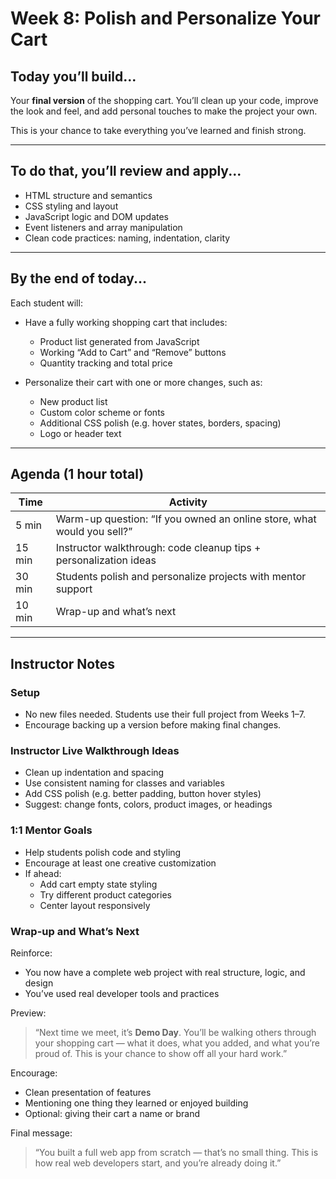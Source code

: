 # Week 8: Polish and Personalize Your Cart

## Today you’ll build...

Your **final version** of the shopping cart. You’ll clean up your code, improve the look and feel, and add personal touches to make the project your own.

This is your chance to take everything you’ve learned and finish strong.

---

## To do that, you’ll review and apply...

- HTML structure and semantics
- CSS styling and layout
- JavaScript logic and DOM updates
- Event listeners and array manipulation
- Clean code practices: naming, indentation, clarity

---

## By the end of today...

Each student will:

- Have a fully working shopping cart that includes:
  - Product list generated from JavaScript
  - Working “Add to Cart” and “Remove” buttons
  - Quantity tracking and total price

- Personalize their cart with one or more changes, such as:
  - New product list
  - Custom color scheme or fonts
  - Additional CSS polish (e.g. hover states, borders, spacing)
  - Logo or header text

---

## Agenda (1 hour total)

| Time   | Activity                                                               |
| ------ | ---------------------------------------------------------------------- |
| 5 min  | Warm-up question: “If you owned an online store, what would you sell?” |
| 15 min | Instructor walkthrough: code cleanup tips + personalization ideas      |
| 30 min | Students polish and personalize projects with mentor support           |
| 10 min | Wrap-up and what’s next                                                |

---

## Instructor Notes

### Setup

- No new files needed. Students use their full project from Weeks 1–7.
- Encourage backing up a version before making final changes.

### Instructor Live Walkthrough Ideas

- Clean up indentation and spacing
- Use consistent naming for classes and variables
- Add CSS polish (e.g. better padding, button hover styles)
- Suggest: change fonts, colors, product images, or headings

### 1:1 Mentor Goals

- Help students polish code and styling
- Encourage at least one creative customization
- If ahead:
  - Add cart empty state styling
  - Try different product categories
  - Center layout responsively

### Wrap-up and What’s Next

Reinforce:

- You now have a complete web project with real structure, logic, and design
- You’ve used real developer tools and practices

Preview:

> “Next time we meet, it’s **Demo Day**. You’ll be walking others through your shopping cart — what it does, what you added, and what you’re proud of. This is your chance to show off all your hard work.”

Encourage:

- Clean presentation of features
- Mentioning one thing they learned or enjoyed building
- Optional: giving their cart a name or brand

Final message:

> “You built a full web app from scratch — that’s no small thing. This is how real web developers start, and you’re already doing it.”
